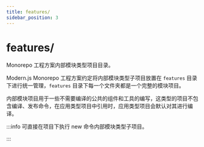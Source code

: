 ```yaml
---
title: features/
sidebar_position: 3
---
```

# features/

Monorepo 工程方案内部模块类型项目目录。

Modern.js Monorepo 工程方案约定将内部模块类型子项目放置在 `features` 目录下进行统一管理，`features` 目录下每一个文件夹都是一个完整的模块项目。

内部模块项目用于一些不需要编译的公共的组件和工具的编写，这类型的项目不包含编译、发布命令，在应用类型项目中引用时，应用类型项目会默认对其进行编译。

:::info
可直接在项目下执行 new 命令内部模块类型子项目。

:::
